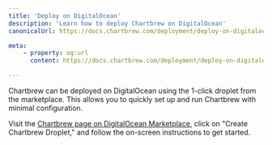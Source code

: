 ```yaml
---
title: 'Deploy on DigitalOcean'
description: 'Learn how to deploy Chartbrew on DigitalOcean'
canonicalUrl: https://docs.chartbrew.com/deployment/deploy-on-digitalocean/

meta: 
    - property: og:url
      content: https://docs.chartbrew.com/deployment/deploy-on-digitalocean/

---
```


Chartbrew can be deployed on DigitalOcean using the 1-click droplet from the marketplace. This allows you to quickly set up and run Chartbrew with minimal configuration.

Visit the [Chartbrew page on DigitalOcean Marketplace](https://marketplace.digitalocean.com/apps/chartbrew), click on "Create Chartbrew Droplet," and follow the on-screen instructions to get started.


